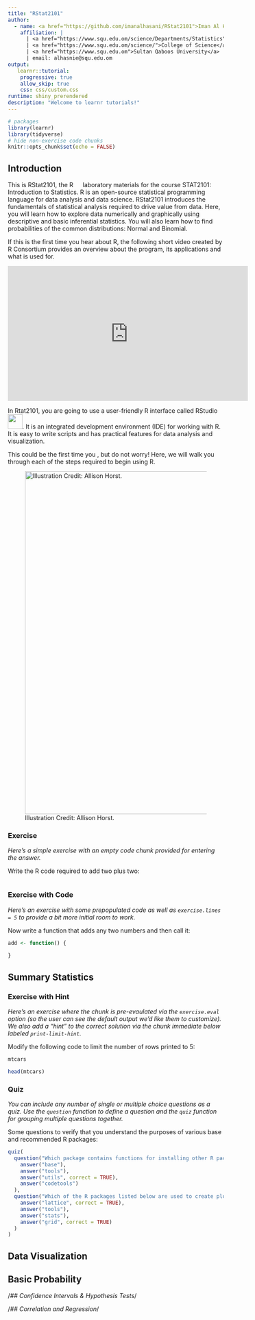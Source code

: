 ```yaml
---
title: "RStat2101"
author:
  - name: <a href="https://github.com/imanalhasani/RStat2101">Iman Al Hasani, PhD</a>\newline
    affiliation: | 
      | <a href="https://www.squ.edu.om/science/Departments/Statistics">Department of Statistics</a>
      | <a href="https://www.squ.edu.om/science/">College of Science</a>
      | <a href="https://www.squ.edu.om">Sultan Qaboos University</a>
      | email: alhasnie@squ.edu.om
output: 
   learnr::tutorial:
    progressive: true
    allow_skip: true
    css: css/custom.css
runtime: shiny_prerendered
description: "Welcome to learnr tutorials!"
---
```


```r
# packages
library(learnr)
library(tidyverse)
# hide non-exercise code chunks
knitr::opts_chunk$set(echo = FALSE)
```

## Introduction

This is RStat2101, the R ![](images/r.png){width="0.15in"} laboratory materials for the course STAT2101: Introduction to Statistics. R is an open-source statistical programming language for data analysis and data science. RStat2101 introduces the fundamentals of statistical analysis required to drive value from data. Here, you will learn how to explore data numerically and graphically using descriptive and basic inferential statistics. You will also learn how to find probabilities of the common distributions: Normal and Binomial.

If this is the first time you hear about R, the following short video created by R Consortium provides an overview about the program, its applications and what is used for.

<center>
<iframe width="560" height="315" src="https://www.youtube.com/embed/XcBLEVknqvY" title="YouTube video player" frameborder="0" allow="accelerometer; autoplay; clipboard-write; encrypted-media; gyroscope; picture-in-picture" allowfullscreen>
</iframe>
</center>

In Rtat2101, you are going to use a user-friendly R interface called RStudio ![](images/rstudio.png){width="0.35in"}. It is an integrated development environment (IDE) for working with R. It is easy to write scripts and has practical features for data analysis and visualization. 

<!--The course is offered by the department of Statistics at <a href="https://www.squ.edu.om">Sultan Qaboos university</a>-->

This could be the first time you , but do not worry! Here, we will walk you through each of the steps required to begin using R.

![Illustration Credit: Allison Horst.](images/r_learners_encouragement1.png){style="width: 800px; heiht: 300px;  "}


### Exercise

*Here's a simple exercise with an empty code chunk provided for entering the answer.*

Write the R code required to add two plus two:

```r

```

### Exercise with Code

*Here's an exercise with some prepopulated code as well as `exercise.lines = 5` to provide a bit more initial room to work.*

Now write a function that adds any two numbers and then call it:

```r
add <- function() {
  
}
```

## Summary Statistics

### Exercise with Hint

*Here's an exercise where the chunk is pre-evaulated via the `exercise.eval` option (so the user can see the default output we'd like them to customize). We also add a "hint" to the correct solution via the chunk immediate below labeled `print-limit-hint`.*

Modify the following code to limit the number of rows printed to 5:

```r
mtcars
```

```r
head(mtcars)
```

### Quiz

*You can include any number of single or multiple choice questions as a quiz. Use the `question` function to define a question and the `quiz` function for grouping multiple questions together.*

Some questions to verify that you understand the purposes of various base and recommended R packages:

```r
quiz(
  question("Which package contains functions for installing other R packages?",
    answer("base"),
    answer("tools"),
    answer("utils", correct = TRUE),
    answer("codetools")
  ),
  question("Which of the R packages listed below are used to create plots?",
    answer("lattice", correct = TRUE),
    answer("tools"),
    answer("stats"),
    answer("grid", correct = TRUE)
  )
)
```
## Data Visualization

## Basic Probability

/*## Confidence Intervals & Hypothesis Tests*/

/*## Correlation and Regression*/


